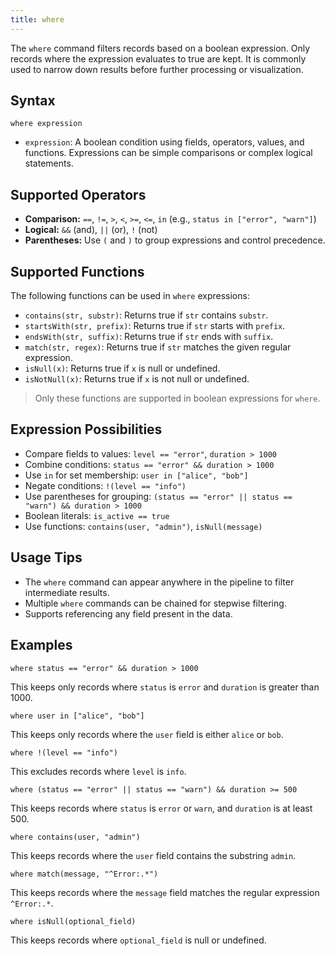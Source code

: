 ```yaml
---
title: where
---
```



<Badge text="table" />
<Badge text="view" />

The `where` command filters records based on a boolean expression. Only records where the expression evaluates to true are kept. It is commonly used to narrow down results before further processing or visualization.

## Syntax

```
where expression
```

- `expression`: A boolean condition using fields, operators, values, and functions. Expressions can be simple comparisons or complex logical statements.

## Supported Operators

- **Comparison:** `==`, `!=`, `>`, `<`, `>=`, `<=`, `in` (e.g., `status in ["error", "warn"]`)
- **Logical:** `&&` (and), `||` (or), `!` (not)
- **Parentheses:** Use `(` and `)` to group expressions and control precedence.

## Supported Functions

The following functions can be used in `where` expressions:

- `contains(str, substr)`: Returns true if `str` contains `substr`.
- `startsWith(str, prefix)`: Returns true if `str` starts with `prefix`.
- `endsWith(str, suffix)`: Returns true if `str` ends with `suffix`.
- `match(str, regex)`: Returns true if `str` matches the given regular expression.
- `isNull(x)`: Returns true if `x` is null or undefined.
- `isNotNull(x)`: Returns true if `x` is not null or undefined.

> Only these functions are supported in boolean expressions for `where`.

## Expression Possibilities

- Compare fields to values: `level == "error"`, `duration > 1000`
- Combine conditions: `status == "error" && duration > 1000`
- Use `in` for set membership: `user in ["alice", "bob"]`
- Negate conditions: `!(level == "info")`
- Use parentheses for grouping: `(status == "error" || status == "warn") && duration > 1000`
- Boolean literals: `is_active == true`
- Use functions: `contains(user, "admin")`, `isNull(message)`

## Usage Tips

- The `where` command can appear anywhere in the pipeline to filter intermediate results.
- Multiple `where` commands can be chained for stepwise filtering.
- Supports referencing any field present in the data.

## Examples

```
where status == "error" && duration > 1000
```

This keeps only records where `status` is `error` and `duration` is greater than 1000.

```
where user in ["alice", "bob"]
```

This keeps only records where the `user` field is either `alice` or `bob`.

```
where !(level == "info")
```

This excludes records where `level` is `info`.

```
where (status == "error" || status == "warn") && duration >= 500
```

This keeps records where `status` is `error` or `warn`, and `duration` is at least 500.

```
where contains(user, "admin")
```

This keeps records where the `user` field contains the substring `admin`.

```
where match(message, "^Error:.*")
```

This keeps records where the `message` field matches the regular expression `^Error:.*`.

```
where isNull(optional_field)
```

This keeps records where `optional_field` is null or undefined.
